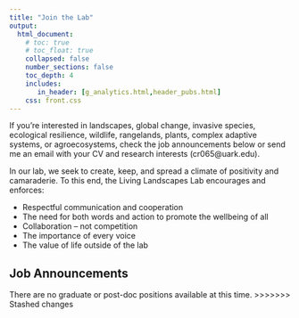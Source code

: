 ```yaml
---
title: "Join the Lab"
output: 
  html_document:
    # toc: true
    # toc_float: true
    collapsed: false
    number_sections: false
    toc_depth: 4
    includes:
       in_header: [g_analytics.html,header_pubs.html]
    css: front.css
---
```


If you're interested in landscapes, global change, invasive species, ecological resilience, wildlife, rangelands, plants, complex adaptive systems, or agroecosystems, check the job announcements below or send me an email with your CV and research interests (cr065@uark.edu).

In our lab, we seek to create, keep, and spread a climate of positivity and camaraderie. To this end, the Living Landscapes Lab encourages and enforces:

- Respectful communication and cooperation
- The need for both words and action to promote the wellbeing of all
- Collaboration -- not competition
- The importance of every voice 
- The value of life outside of the lab

## Job Announcements

There are no graduate or post-doc positions available at this time.
>>>>>>> Stashed changes

<!-- ## Postdoctoral Fellow: Wild Turkey Population Ecology -->

<!-- ### Project Description: -->

<!-- We seek a Postdoctoral Fellow in Population/Spatial Ecology at the Arkansas Cooperative Fish & Wildlife Research Unit, housed in the University of Arkansas Department of Biological Sciences. Overall, we are looking for a positive and creative individual with strong oral and written communication skills. The successful applicant will have the ability to be both an independent and motivated problem solver and collaborative team member capable of co-producing relevant science with scientists and on-the-ground practitioners. -->

<!-- This position is funded by the Arkansas Game & Fish Commission. The primary duty of the postdoctoral fellow will be to estimate and map population growth rates of turkeys across Arkansas using integrated population models. Additional duties will include identifying areas with the greatest potential to positively impact turkey populations through management and providing technical assistance for development of public-facing data products such as Shiny apps, data communications, etc. There is also an opportunity to analyze a large extant Acoustic Recording Unit database to assess savanna, glade, and grassland restoration outcomes across Arkansas. The Postdoctoral Fellow will be part of the Arkansas Cooperative Fish & Wildlife Research Unit and will work closely with a team comprised of University faculty, U.S. Geological Survey scientists, and Arkansas Game & Fish Commission Wildlife and Private Lands Divisions. Scientific and data products from this research will directly support conservation decision-making in Arkansas. -->

<!-- The position will ideally be located in Fayetteville, AR, at the University of Arkansas Department of Biological Sciences, but fully remote-work will be considered for exceptional candidates within the U.S. Fayetteville is listed as one of the best places to live in the US and has many wonderful outdoor recreation opportunities including the Ozark-St. Francis National Forest, the Buffalo National Scenic River, and world-class mountain biking trails. This is a full-time, Postdoctoral Fellow position with salary depending on experience ($60,000-$65,000 per year). Funding is also available for 1 national conference, 1 regional conference, and travel to meet with collaborators. This is a 1-year appointment, renewable based on the need for the position, availability of funding, and continued satisfactory level of performance in the role. Regular, reliable, and non-disruptive attendance is an essential job duty, as is the ability to create and maintain collegial, harmonious working relationships with others.   -->

<!-- ### Qualifications: -->

<!-- #### Minimum Qualifications: -->

<!-- - PhD in Ecology, Biology, or a related field with a strong quantitative background  -->

<!-- #### Preferred Qualifications: -->

<!-- -	Experience with R and analyzing spatial data using GIS, Google Earth Engine, etc. -->
<!-- -	Proficiency in integrated population modeling -->
<!-- -	Record of success conducting research, evidenced by publication in peer-reviewed journals  -->
<!-- -	Strong organizational, leadership, and communication skills to co-produce and conduct a research project with numerous collaborators (e.g., natural resource agencies, university faculty, private land owners, etc.). -->

<!-- ### Salary and Appointment: -->

<!-- - \$60,000 - \$65,000 -->
<!-- - This is a 1-year appointment, renewable based on the need for the position, availability of funding, and continued satisfactory level of performance in the role. -->

<!-- ### To Apply:  -->

<!-- Submit these application materials: 1) your CV, 2) a maximum 2-page cover letter indicating how you meet the qualifications of the position, why you are interested in this position specifically, how this position might support your career goals, and why you might be a good fit for this project, and 3) contact information for three (3) professional references willing to provide letters of reference. Letters will only be requested for a short-list of applicants.  -->

<!-- Please also feel free to reach out to Dr. Roberts if you have additional questions or would like to schedule a conversation. Looking forward to seeing your application in the pool! -->


<!-- ## Ph.D. Assistantship – Invasion ecology: early detection + impacts -->

<!-- ### Basic info -->

<!-- - Location: University of Arkansas, Department of Biological Sciences, Fayetteville, AR -->

<!-- - Salary: \$18,800 plus potential additive fellowships up to $22,000/year -->

<!-- - Start date: Fall 2023 or Spring 2024 -->

<!-- - **Applications will be reviewed as they are received!** -->

<!-- ### Description -->

<!-- I am looking for a doctoral student with a collaborative spirit, a creative mind, and strong interest in applied ecology and natural resources management. The student will be part of the University of Arkansas Department of Biological Sciences, the Arkansas Cooperative Fish & Wildlife Research Unit, and the Living Landscapes Lab. The student will lead a 4-year project on improving early detection models for invasive plants using Bayesian modeling, mechanistic dispersal modeling, and geospatial analyses. The focal species will be cogongrass (*Imperata cylindrica*), the ‘seventh worst weed in the world.’ There are many opportunities to work in wildlife-related research (e.g., impacts of cogongrass on ground-nesting birds). -->

<!-- The student will work with a diverse group of researchers from the USDA Agricultural Research Service, the University of Florida, the U.S. Forest Service, and Michigan State University. The student will also collaborate closely with another Ph.D. student at the University of Florida, who will focus on ecosystem service impacts (fire risk modeling, biodiversity effects) of cogongrass.  -->

<!-- The student’s stipend will be paid via a research assistantship. The research assistantship will cover the student’s salary year-round. Tuition will be waived. In addition to the salary, the University of Arkansas also offers [fellowships](https://graduate-and-international.uark.edu/graduate/costs-and-funding/fellowships-scholarships/doctoral-fellowships.php) that can substantially increase student salary.  -->

<!-- ### Qualifications -->

<!-- - Strong organizational, leadership, and communication skills to co-produce and conduct a research project with collaborators (e.g., natural resource agencies, university faculty, etc.).  -->

<!-- - Experience using GIS software (e.g., QGIS, ESRI, R geospatial packages). -->

<!-- - Proficiency in at least one statistical programming language (e.g., R, Julia, Python). -->

<!-- - Background in statistics, preferably Bayesian modeling and spatial analyses. -->

<!-- - A Master’s degree from a natural resources, biology, ecology, wildlife, fisheries, agronomy, or closely-related program.  -->

<!-- - Commitment to publishing peer-reviewed scientific articles and present research at conferences. -->

<!-- - Fortitude to work in challenging field conditions (e.g., heat, humidity, cold, rain, etc.). -->

<!-- - Suitable grades per [University of Arkansas Graduate School requirements](https://graduate-and-international.uark.edu/graduate/future-students/applying/degree-seeking.php). -->

<!-- - A valid US driver’s license or ability/willingness to obtain one prior to starting this position. -->

<!-- - Commitment to principles of diversity, equity, and inclusion. -->

<!-- ### To apply, please email me your: -->

<!-- - CV (which should include education, previous work/research experience, contact info for 3 references, and M.S. transcripts).  -->

<!-- - A cover letter detailing 1) interests and experience and 2) how these interests and experiences will translate to being a successful graduate student, project leader, and collaborator with our cooperating agencies. -->

<!-- - Please mark the subject of your application email as “Ph.D. Student Application” Email to cr065@uark.edu. -->

